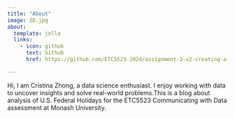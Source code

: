 ```yaml
---
title: "About"
image: ID.jpg
about:
  template: jolla
  links:
    - icon: github
      text: Github
      href: https://github.com/ETC5523-2024/assignment-3-v2-creating-a-blog-xiaoranzhong0924

---
```


Hi, I am Cristina Zhong, a data science enthusiast. I enjoy working with data to uncover insights and solve real-world problems.This is a blog about analysis of U.S. Federal Holidays for the ETC5523 Communicating with Data assessment at Monash University.
